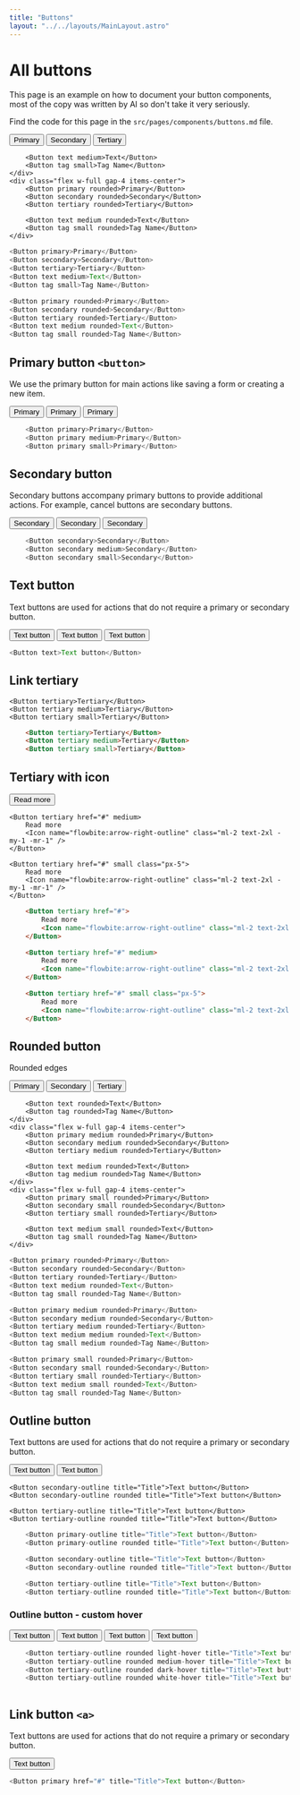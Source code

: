 ```yaml
---
title: "Buttons"
layout: "../../layouts/MainLayout.astro"
---
```


# All buttons

This page is an example on how to document your button components, most of the copy was written by AI so don't take it very seriously.

Find the code for this page in the `src/pages/components/buttons.md` file.

<div class="component-preview flex-wrap">
    <div class="flex w-full gap-4 items-center">
        <Button primary>Primary</Button>
        <Button secondary>Secondary</Button>
        <Button tertiary>Tertiary</Button>
        
        <Button text medium>Text</Button>
        <Button tag small>Tag Name</Button>
    </div>
    <div class="flex w-full gap-4 items-center">
        <Button primary rounded>Primary</Button>
        <Button secondary rounded>Secondary</Button>
        <Button tertiary rounded>Tertiary</Button>
        
        <Button text medium rounded>Text</Button>
        <Button tag small rounded>Tag Name</Button>
    </div>
</div>

```js
<Button primary>Primary</Button>
<Button secondary>Secondary</Button>
<Button tertiary>Tertiary</Button>
<Button text medium>Text</Button>
<Button tag small>Tag Name</Button>

<Button primary rounded>Primary</Button>
<Button secondary rounded>Secondary</Button>
<Button tertiary rounded>Tertiary</Button>
<Button text medium rounded>Text</Button>
<Button tag small rounded>Tag Name</Button>
```

## Primary button `<button>`

We use the primary button for main actions like saving a form or creating a new item.

<div class="component-preview">
    <Button primary>Primary</Button>
    <Button primary medium>Primary</Button>
    <Button primary small>Primary</Button>
</div>

```js
    <Button primary>Primary</Button>
    <Button primary medium>Primary</Button>
    <Button primary small>Primary</Button>
```

## Secondary button

Secondary buttons accompany primary buttons to provide additional actions.
For example, cancel buttons are secondary buttons.

<div class="component-preview">
    <Button secondary>Secondary</Button>
    <Button secondary medium>Secondary</Button>
    <Button secondary small>Secondary</Button>
</div>

```js
    <Button secondary>Secondary</Button>
    <Button secondary medium>Secondary</Button>
    <Button secondary small>Secondary</Button>
```

## Text button

Text buttons are used for actions that do not require a primary or secondary button.

<div class="component-preview">
    <Button text>Text button</Button>
    <Button text>Text button</Button>
    <Button text>Text button</Button>
</div>

```js
<Button text>Text button</Button>
```

## Link tertiary 

<div class="component-preview">

    <Button tertiary>Tertiary</Button>
    <Button tertiary medium>Tertiary</Button>
    <Button tertiary small>Tertiary</Button>

</div>

```html
    <Button tertiary>Tertiary</Button>
    <Button tertiary medium>Tertiary</Button>
    <Button tertiary small>Tertiary</Button>
```

## Tertiary with icon
<div class="component-preview">
    <Button tertiary href="#">
        Read more
        <Icon name="flowbite:arrow-right-outline" class="ml-2 text-2xl -my-1 -mr-1" />
    </Button>

    <Button tertiary href="#" medium>
        Read more
        <Icon name="flowbite:arrow-right-outline" class="ml-2 text-2xl -my-1 -mr-1" />
    </Button>

    <Button tertiary href="#" small class="px-5">
        Read more
        <Icon name="flowbite:arrow-right-outline" class="ml-2 text-2xl -my-1 -mr-1" />
    </Button>
</div>

```html
    <Button tertiary href="#">
        Read more
        <Icon name="flowbite:arrow-right-outline" class="ml-2 text-2xl -my-1 -mr-1" />
    </Button>

    <Button tertiary href="#" medium>
        Read more
        <Icon name="flowbite:arrow-right-outline" class="ml-2 text-2xl -my-1 -mr-1" />
    </Button>

    <Button tertiary href="#" small class="px-5">
        Read more
        <Icon name="flowbite:arrow-right-outline" class="ml-2 text-2xl -my-1 -mr-1" />
    </Button>

```

## Rounded button

Rounded edges

<div class="component-preview flex-wrap">
    <div class="flex w-full gap-4 items-center">
        <Button primary rounded>Primary</Button>
        <Button secondary rounded>Secondary</Button>
        <Button tertiary rounded>Tertiary</Button>
        
        <Button text rounded>Text</Button>
        <Button tag rounded>Tag Name</Button>
    </div>
    <div class="flex w-full gap-4 items-center">
        <Button primary medium rounded>Primary</Button>
        <Button secondary medium rounded>Secondary</Button>
        <Button tertiary medium rounded>Tertiary</Button>
        
        <Button text medium rounded>Text</Button>
        <Button tag medium rounded>Tag Name</Button>
    </div>
    <div class="flex w-full gap-4 items-center">
        <Button primary small rounded>Primary</Button>
        <Button secondary small rounded>Secondary</Button>
        <Button tertiary small rounded>Tertiary</Button>
        
        <Button text medium small rounded>Text</Button>
        <Button tag small rounded>Tag Name</Button>
    </div>
</div>

```js
<Button primary rounded>Primary</Button>
<Button secondary rounded>Secondary</Button>
<Button tertiary rounded>Tertiary</Button>
<Button text medium rounded>Text</Button>
<Button tag small rounded>Tag Name</Button>

<Button primary medium rounded>Primary</Button>
<Button secondary medium rounded>Secondary</Button>
<Button tertiary medium rounded>Tertiary</Button>
<Button text medium medium rounded>Text</Button>
<Button tag small medium rounded>Tag Name</Button>

<Button primary small rounded>Primary</Button>
<Button secondary small rounded>Secondary</Button>
<Button tertiary small rounded>Tertiary</Button>
<Button text medium small rounded>Text</Button>
<Button tag small rounded>Tag Name</Button>
```

## Outline button

Text buttons are used for actions that do not require a primary or secondary button.

<div class="component-preview">
    <Button primary-outline title="Title">Text button</Button>
    <Button primary-outline rounded title="Title">Text button</Button>

    <Button secondary-outline title="Title">Text button</Button>
    <Button secondary-outline rounded title="Title">Text button</Button>

    <Button tertiary-outline title="Title">Text button</Button>
    <Button tertiary-outline rounded title="Title">Text button</Button>
</div>

```js
    <Button primary-outline title="Title">Text button</Button>
    <Button primary-outline rounded title="Title">Text button</Button>

    <Button secondary-outline title="Title">Text button</Button>
    <Button secondary-outline rounded title="Title">Text button</Button>

    <Button tertiary-outline title="Title">Text button</Button>
    <Button tertiary-outline rounded title="Title">Text button</Button>
```

### Outline button - custom hover

<div class="component-preview">
    <Button tertiary-outline rounded light-hover title="Title">Text button</Button>
    <Button tertiary-outline rounded medium-hover title="Title">Text button</Button>
    <Button tertiary-outline rounded dark-hover title="Title">Text button</Button>
    <Button tertiary-outline rounded white-hover title="Title">Text button</Button>
</div>

```js
    <Button tertiary-outline rounded light-hover title="Title">Text button</Button>
    <Button tertiary-outline rounded medium-hover title="Title">Text button</Button>
    <Button tertiary-outline rounded dark-hover title="Title">Text button</Button>
    <Button tertiary-outline rounded white-hover title="Title">Text button</Button>
    
```


## Link button `<a>`

Text buttons are used for actions that do not require a primary or secondary button.

<div class="component-preview">
    <Button primary href="#" title="Title">Text button</Button>
</div>

```js
<Button primary href="#" title="Title">Text button</Button>
```
